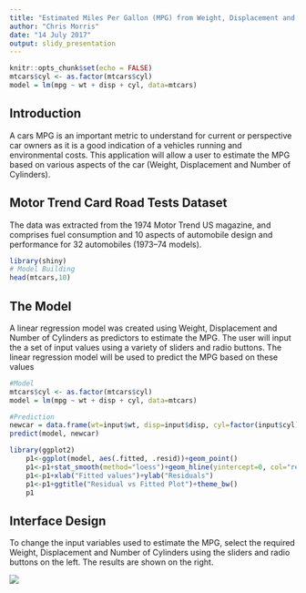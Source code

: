 ---
title: "Estimated Miles Per Gallon (MPG) from Weight, Displacement and Number of Cylinders"
author: "Chris Morris"
date: "14 July 2017"
output: slidy_presentation
---

```{r setup, include=FALSE}
knitr::opts_chunk$set(echo = FALSE)
mtcars$cyl <- as.factor(mtcars$cyl)
model = lm(mpg ~ wt + disp + cyl, data=mtcars)
```
## Introduction
A cars MPG is an important metric to understand for current or perspective car owners as it is a good indication of a vehicles running and environmental costs.  This application will allow a user to estimate the MPG based on various aspects of the car (Weight, Displacement and Number of Cylinders).

## Motor Trend Card Road Tests Dataset

The data was extracted from the 1974 Motor Trend US magazine, and comprises fuel consumption and 10 aspects of automobile design and performance for 32 automobiles (1973–74 models).  

```{r model, results=TRUE, eval=TRUE, echo=FALSE}
library(shiny)
# Model Building
head(mtcars,10)
```

## The Model
A linear regression model was created using Weight, Displacement and Number of Cylinders as predictors to estimate the MPG.  The user will input the a set of input values using a variety of sliders and radio buttons.  The linear regression model will be used to predict the MPG based on these values
```{r code, echo = TRUE, results=FALSE, eval=FALSE}
#Model
mtcars$cyl <- as.factor(mtcars$cyl)
model = lm(mpg ~ wt + disp + cyl, data=mtcars)

#Prediction
newcar = data.frame(wt=input$wt, disp=input$disp, cyl=factor(input$cyl))
predict(model, newcar) 
```

```{r plot, fig.height=2}
library(ggplot2)
    p1<-ggplot(model, aes(.fitted, .resid))+geom_point()
    p1<-p1+stat_smooth(method="loess")+geom_hline(yintercept=0, col="red", linetype="dashed")
    p1<-p1+xlab("Fitted values")+ylab("Residuals")
    p1<-p1+ggtitle("Residual vs Fitted Plot")+theme_bw()
    p1
```

## Interface Design
To change the input variables used to estimate the MPG, select the required Weight, Displacement and Number of Cylinders using the sliders and radio buttons on the left.  The results are shown on the right.

![](./capture.png)

